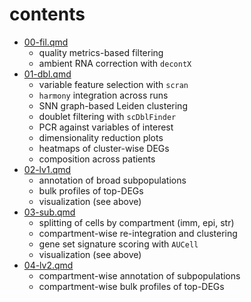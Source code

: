 # contents

- [00-fil.qmd](quality)
  - quality metrics-based filtering
  - ambient RNA correction with `decontX`
  
- [01-dbl.qmd](doublets)
  - variable feature selection with `scran`
  - `harmony` integration across runs
  - SNN graph-based Leiden clustering
  - doublet filtering with `scDblFinder`
  - PCR against variables of interest
  - dimensionality reduction plots
  - heatmaps of cluster-wise DEGs
  - composition across patients
  
- [02-lv1.qmd](low-res.)
  - annotation of broad subpopulations
  - bulk profiles of top-DEGs
  - visualization (see above)
  
- [03-sub.qmd](subsets)
  - splitting of cells by compartment (imm, epi, str)
  - compartment-wise re-integration and clustering
  - gene set signature scoring with `AUCell`
  - visualization (see above)
  
- [04-lv2.qmd](high-.res)
  - compartment-wise annotation of subpopulations
  - compartment-wise bulk profiles of top-DEGs

